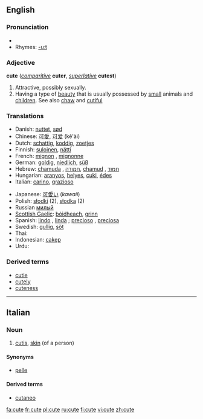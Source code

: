 ==English==

===Pronunciation===
*{{audio|en-us-cute.ogg|Audio (US)}}
*Rhymes: [[Rhymes:English:-uːt|-uːt]]

===Adjective===
'''cute''' (''[[comparitive]]'' '''cuter''', ''[[superlative]]'' '''cutest''')

# Attractive, possibly sexually.
# Having a type of [[beauty]] that is usually possessed by [[small]] animals and [[children]]. See also [[chaw]] and [[cutiful]]

===Translations===
{{rfc-level|Translations at L3+ (AutoFormat would have corrected level of Translations)}}
{{top}}
*Danish: [[nuttet]], [[sød]]
*Chinese: [[可愛]], [[可爱]] (kě'ài)
*Dutch: [[schattig]], [[koddig]], [[zoetjes]]
*Finnish: [[suloinen]], [[nätti]]
*French: [[mignon]] {{m}}, [[mignonne]] {{f}}
*German: [[goldig]], [[niedlich]], [[süß]]
*Hebrew: [[chamuda]] {{f}}, [[חמודה]], [[chamud]] {{m}}, [[חמוד]]
*Hungarian: [[aranyos]], [[helyes]], [[cuki]], [[édes]]
*Italian: [[carino]], [[grazioso]]
{{mid}}
*Japanese: [[可愛い]] (''kawaii'')
*Polish: [[słodki]] {{m}} (2), [[słodka]] {{f}} (2)
*Russian [[милый]]
*[[Scottish Gaelic]]: [[bòidheach]], [[grinn]]
*Spanish: [[lindo]] {{m}}, [[linda]] {{f}}; [[precioso]] {{m}}, [[preciosa]] {{f}}
*Swedish: [[gullig]], [[söt]]
*Thai: {{THchar|[[น่ารัก]]}}
*Indonesian: [[cakep]]
*Urdu: {{URchar|[[معصوم]]}}
{{bottom}}

===Derived terms===
*[[cutie]]
*[[cutely]]
*[[cuteness]]

----

==Italian==
{{wikipedia|lang=it}}

===Noun===
{{it-noun|cut|f|e|i}}

# {{context|anatomy|lang=it}} [[cutis]], [[skin]] (of a person)

====Synonyms====
*[[pelle]]

====Derived terms====
*[[cutaneo]]

[[fa:cute]]
[[fr:cute]]
[[pl:cute]]
[[ru:cute]]
[[fi:cute]]
[[vi:cute]]
[[zh:cute]]